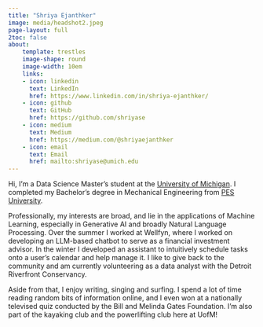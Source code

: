 ```yaml
---
title: "Shriya Ejanthker"
image: media/headshot2.jpeg
page-layout: full
2toc: false
about: 
    template: trestles
    image-shape: round
    image-width: 10em
    links:
    - icon: linkedin
      text: LinkedIn 
      href: https://www.linkedin.com/in/shriya-ejanthker/
    - icon: github
      text: GitHub
      href: https://github.com/shriyase
    - icon: medium
      text: Medium
      href: https://medium.com/@shriyaejanthker
    - icon: email
      text: Email
      href: mailto:shriyase@umich.edu
---
```


Hi, I'm a Data Science Master's student at the [University of Michigan](https://lsa.umich.edu/stats/masters_students/mastersprograms/data-science-masters-program.html). I completed my Bachelor's degree in Mechanical Engineering from [PES University](https://pes.edu/).

Professionally, my interests are broad, and lie in the applications of Machine Learning, especially in Generative AI and broadly Natural Language Processing. 
Over the summer I worked at Wellfyn, where I worked on developing an LLM-based chatbot to serve as a financial investment advisor. In the winter I developed an assistant to intuitively schedule tasks onto a user's calendar and help manage it. 
I like to give back to the community and am currently volunteering as a data analyst with the Detroit Riverfront Conservancy.

Aside from that, I enjoy writing, singing and surfing. I spend a lot of time reading random bits of information online, and I even won at a nationally televised quiz conducted by the Bill and Melinda Gates Foundation.
I'm also part of the kayaking club and the powerlifting club here at UofM!
